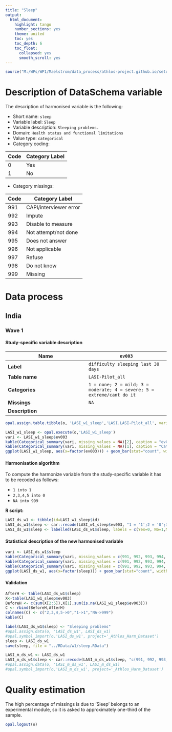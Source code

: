 ```yaml
---
title: "Sleep"
output:
  html_document:
    highlight: tango
    number_sections: yes
    theme: united
    toc: yes
    toc_depth: 6
    toc_float:
      collapsed: yes
      smooth_scroll: yes
---
```


<!-- ########################################################## --> 

<!-- # Installation, loading packages -->
<!-- **R script:** -->

```r
source("M:/WPs/WP1/Maelstrom/data_process/athlos-project.github.io/setup_iago.r")
```
<!-- ########################################################## --> 



# Description of DataSchema variable

The description of harmonised variable is the following:


* Short name: `sleep`
* Variable label: `Sleep`
* Variable description: `Sleeping problems.`
* Domain: `Health status and functional limitations`
* Value type: `categorical`
* Category coding:

**Code** | **Category Label**
-------- | ------------------
0        | Yes
1        | No
* Category missings: 

**Code** | **Category Label**
----| ------------------
991 | CAPI/interviewer error
992 | Impute
993 | Disable to measure
994 | Not attempt/not done
995 | Does not answer
996 | Not applicable
997 | Refuse
998 | Do not know
999 | Missing

# Data process

## India

### Wave 1 

#### Study-specific variable description



| **Name** | `ev003`|
|-|-|
| **Label** | `difficulty sleeping last 30 days` |
| **Table name** | `LASI-Pilot_all` |
| **Categories** | `1 = none; 2 = mild; 3 = moderate; 4 = severe; 5 = extreme/cant do it` |
| **Missings** | `NA` |
| **Description** |  |

```r
opal.assign.table.tibble(o, 'LASI_w1_sleep','LASI.LASI-Pilot_all', variables=list('ev003'), missings = TRUE)
```

```r
LASI_w1_sleep <- opal.execute(o,'LASI_w1_sleep')
vari <- LASI_w1_sleep$ev003
kable(Categorical_summary(vari, missing_values = NA)[2], caption = "ev003")
kable(Categorical_summary(vari, missing_values = NA)[1], caption = "Category")
ggplot(LASI_w1_sleep, aes(x=factor(ev003))) + geom_bar(stat="count", width=0.4, fill="steelblue") + xlab("Sleep") + ylab("Frequency")
```

#### Harmonisation algorithm

To compute the harmonize variable from the study-specific variable it has to be recoded as follows:

* `1 into 1` 
* `2,3,4,5 into 0`
* `NA into 999`

**R script:**

```r
LASI_ds_w1 <- tibble(id=LASI_w1_sleep$id)
LASI_ds_w1$sleep <- car::recode(LASI_w1_sleep$ev003, "1 = '1';2 = '0';3 = '0';4 = '0';5 = '0';NA = '999'")
LASI_ds_w1$sleep <- labelled(LASI_ds_w1$sleep, labels = c(Yes=0, No=1,Missing=999, Do_not_know=998, Refuse=997, Not_applicable=996, Does_not_answer=995,  Not_attempt_not_done=994, Disable_to_measure=993, Impute=992, CAPI_interviewer_error=991))
```

#### Statistical description of the new harmonised variable
```r
vari <- LASI_ds_w1$sleep
kable(Categorical_summary(vari, missing_values = c(991, 992, 993, 994, 995, 996, 997, 998, 999))[3], caption = "sleep")
kable(Categorical_summary(vari, missing_values = c(991, 992, 993, 994, 995, 996, 997, 998, 999))[1], caption = "Category")
kable(Categorical_summary(vari, missing_values = c(991, 992, 993, 994, 995, 996, 997, 998, 999))[2], caption = "Type of missing")
ggplot(LASI_ds_w1, aes(x=factor(sleep))) + geom_bar(stat="count", width=0.4, fill="steelblue") + xlab("Sleep") + ylab("Frequency")
```

#### Validation
```r
AfterH <- table(LASI_ds_w1$sleep)
X<-table(LASI_w1_sleep$ev003)
BeforeH <- c(sum(X[2:5]),X[1],sum(is.na(LASI_w1_sleep$ev003)))
C <- rbind(BeforeH,AfterH)
colnames(C) <- c("2,3,4,5->0","1->1","NA->999") 
kable(C)
```

```r
label(LASI_ds_w1$sleep) <- "Sleeping problems"
#opal.assign.data(o, 'LASI_ds_w1', LASI_ds_w1)
#opal.symbol_import(o,'LASI_ds_w1', project='_Athlos_Harm_Dataset')
sleep <- LASI_ds_w1
save(sleep, file = "../RData/w1/sleep.RData")

LASI_m_ds_w1 <- LASI_ds_w1
LASI_m_ds_w1$sleep <- car::recode(LASI_m_ds_w1$sleep, "c(991, 992, 993, 994, 995, 996, 997,998, 999)=NA")
#opal.assign.data(o, 'LASI_m_ds_w1', LASI_m_ds_w1)
#opal.symbol_import(o,'LASI_m_ds_w1', project='_Athlos_Harm_Dataset')
```


# Quality estimation

The high percentage of missings is due to 'Sleep' belongs to an experimental module, so it is 
asked to approximately one-third of the sample.



```r
opal.logout(o)
```
